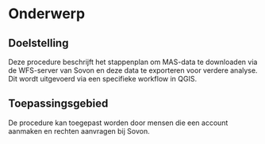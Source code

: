 # Onderwerp

## Doelstelling

Deze procedure beschrijft het stappenplan om MAS-data te downloaden via de WFS-server van Sovon en deze data te exporteren voor verdere analyse.
Dit wordt uitgevoerd via een specifieke workflow in QGIS.

## Toepassingsgebied

De procedure kan toegepast worden door mensen die een account aanmaken en rechten aanvragen bij Sovon.

```{=html}
<!--
Doelstelling en toepassingsgebied
Doelstelling: omschrijving in woorden waarvoor het protocol dient.
Voorbeelden wat er met de gegevens kan gedaan worden.
Probeer de doelstelling zo veel mogelijk generiek te beschrijven en vermijd projectspecifieke doelstellingen.
Toepassingsgebied: bespreek hier onder welke condities het protocol kan gebruikt worden.
-->
```
